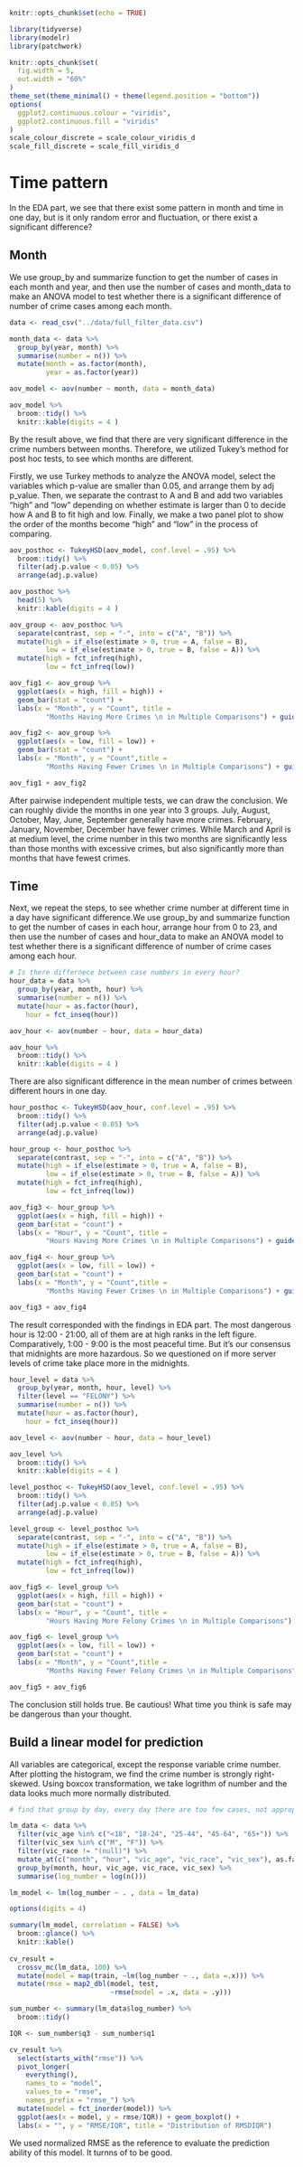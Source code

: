 
```r
knitr::opts_chunk$set(echo = TRUE)

library(tidyverse)
library(modelr)
library(patchwork)

knitr::opts_chunk$set(
  fig.width = 5,
  out.width = "60%"
)
theme_set(theme_minimal() + theme(legend.position = "bottom"))
options(
  ggplot2.continuous.colour = "viridis",
  ggplot2.continuous.fill = "viridis"
)
scale_colour_discrete = scale_colour_viridis_d
scale_fill_discrete = scale_fill_viridis_d
```

# Time pattern

In the EDA part, we see that there exist some pattern in month and time in one day, but is it only random error and fluctuation, or there exist a significant difference?

## Month

We use group_by and summarize function to get the number of cases in each month and year, and then use the number of cases and month_data to make an ANOVA model to test whether there is a significant difference of number of crime cases among each month. 

```r
data <- read_csv("../data/full_filter_data.csv")

month_data <- data %>%  
  group_by(year, month) %>% 
  summarise(number = n()) %>% 
  mutate(month = as.factor(month),
         year = as.factor(year))

aov_model <- aov(number ~ month, data = month_data) 

aov_model %>% 
  broom::tidy() %>% 
  knitr::kable(digits = 4 )
```

By the result above, we find that there are very significant difference in the crime numbers between months. Therefore, we utilized Tukey's method for post hoc tests, to see which months are different. 

Firstly, we use Turkey methods to analyze the ANOVA model, select the variables which p-value are smaller than 0.05, and arrange them by adj p_value. Then, we separate the contrast to A and B and add two variables "high" and "low" depending on whether estimate is larger than 0 to decide how A and B to fit high and low. Finally, we make a two panel plot to show the order of the months become "high" and "low" in the process of comparing. 

```r
aov_posthoc <- TukeyHSD(aov_model, conf.level = .95) %>% 
  broom::tidy() %>% 
  filter(adj.p.value < 0.05) %>% 
  arrange(adj.p.value)

aov_posthoc %>% 
  head(5) %>% 
  knitr::kable(digits = 4 )

aov_group <- aov_posthoc %>% 
  separate(contrast, sep = "-", into = c("A", "B")) %>% 
  mutate(high = if_else(estimate > 0, true = A, false = B),
         low = if_else(estimate > 0, true = B, false = A)) %>% 
  mutate(high = fct_infreq(high),
         low = fct_infreq(low))

aov_fig1 <- aov_group %>% 
  ggplot(aes(x = high, fill = high)) +
  geom_bar(stat = "count") +
  labs(x = "Month", y = "Count", title = 
         "Months Having More Crimes \n in Multiple Comparisons") + guides(fill = "none")

aov_fig2 <- aov_group %>% 
  ggplot(aes(x = low, fill = low)) +
  geom_bar(stat = "count") +
  labs(x = "Month", y = "Count",title = 
         "Months Having Fewer Crimes \n in Multiple Comparisons") + guides(fill = "none")

aov_fig1 + aov_fig2
```

After pairwise independent multiple tests, we can draw the conclusion. We can roughly divide the months in one year into 3 groups. July, August, October, May, June, September generally have more crimes. February, January, November, December have fewer crimes. While March and April is at medium level, the crime number in this two months are significantly less than those months with excessive crimes, but also significantly more than months that have fewest crimes.

## Time

Next, we repeat the steps, to see whether crime number at different time in a day have significant difference.We use group_by and summarize function to get the number of cases in each hour, arrange hour from 0 to 23, and then use the number of cases and hour_data to make an ANOVA model to test whether there is a significant difference of number of crime cases among each hour. 

```r
# Is there differnece between case numbers in every hour? 
hour_data = data %>% 
  group_by(year, month, hour) %>% 
  summarise(number = n()) %>%
  mutate(hour = as.factor(hour),
    hour = fct_inseq(hour)) 

aov_hour <- aov(number ~ hour, data = hour_data)

aov_hour %>% 
  broom::tidy() %>% 
  knitr::kable(digits = 4 )
```

There are also significant difference in the mean number of crimes between different hours in one day.

```r
hour_posthoc <- TukeyHSD(aov_hour, conf.level = .95) %>% 
  broom::tidy() %>% 
  filter(adj.p.value < 0.05) %>% 
  arrange(adj.p.value)

hour_group <- hour_posthoc %>% 
  separate(contrast, sep = "-", into = c("A", "B")) %>% 
  mutate(high = if_else(estimate > 0, true = A, false = B),
         low = if_else(estimate > 0, true = B, false = A)) %>% 
  mutate(high = fct_infreq(high),
         low = fct_infreq(low))

aov_fig3 <- hour_group %>% 
  ggplot(aes(x = high, fill = high)) +
  geom_bar(stat = "count") +
  labs(x = "Hour", y = "Count", title = 
         "Hours Having More Crimes \n in Multiple Comparisons") + guides(fill = "none")

aov_fig4 <- hour_group %>% 
  ggplot(aes(x = low, fill = low)) +
  geom_bar(stat = "count") +
  labs(x = "Month", y = "Count",title = 
         "Months Having Fewer Crimes \n in Multiple Comparisons") + guides(fill = "none")

aov_fig3 + aov_fig4
```

The result corresponded with the findings in EDA part. The most dangerous hour is 12:00 - 21:00, all of them are at high ranks in the left figure. Comparatively, 1:00 - 9:00 is the most peaceful time. But it's our consensus that midnights are more hazardous. So we questioned on if more server levels of crime take place more in the midnights. 

```r
hour_level = data %>% 
  group_by(year, month, hour, level) %>% 
  filter(level == "FELONY") %>% 
  summarise(number = n()) %>%
  mutate(hour = as.factor(hour),
    hour = fct_inseq(hour)) 

aov_level <- aov(number ~ hour, data = hour_level)

aov_level %>% 
  broom::tidy() %>% 
  knitr::kable(digits = 4 )

level_posthoc <- TukeyHSD(aov_level, conf.level = .95) %>% 
  broom::tidy() %>% 
  filter(adj.p.value < 0.05) %>% 
  arrange(adj.p.value)

level_group <- level_posthoc %>% 
  separate(contrast, sep = "-", into = c("A", "B")) %>% 
  mutate(high = if_else(estimate > 0, true = A, false = B),
         low = if_else(estimate > 0, true = B, false = A)) %>% 
  mutate(high = fct_infreq(high),
         low = fct_infreq(low))

aov_fig5 <- level_group %>% 
  ggplot(aes(x = high, fill = high)) +
  geom_bar(stat = "count") +
  labs(x = "Hour", y = "Count", title = 
         "Hours Having More Felony Crimes \n in Multiple Comparisons") + guides(fill = "none")

aov_fig6 <- level_group %>% 
  ggplot(aes(x = low, fill = low)) +
  geom_bar(stat = "count") +
  labs(x = "Month", y = "Count",title = 
         "Months Having Fewer Felony Crimes \n in Multiple Comparisons") + guides(fill = "none")

aov_fig5 + aov_fig6
```

The conclusion still holds true. Be cautious! What time you think is safe may be dangerous than your thought.

## Build a linear model for prediction

All variables are categorical, except the response variable crime number. After plotting the histogram, we find the crime number is strongly right-skewed. Using boxcox transformation, we take logrithm of number and the data looks much more normally distributed.

```r

# find that group by day, every day there are too few cases, not appropriate for prediction, so we choose to ignore the day variable

lm_data <- data %>% 
  filter(vic_age %in% c("<18", "18-24", "25-44", "45-64", "65+")) %>% 
  filter(vic_sex %in% c("M", "F")) %>%
  filter(vic_race != "(null)") %>% 
  mutate_at(c("month", "hour", "vic_age", "vic_race", "vic_sex"), as.factor) %>% 
  group_by(month, hour, vic_age, vic_race, vic_sex) %>% 
  summarise(log_number = log(n())) 

lm_model <- lm(log_number ~ . , data = lm_data)

options(digits = 4)

summary(lm_model, correlation = FALSE) %>% 
  broom::glance() %>% 
  knitr::kable()
  
cv_result =
  crossv_mc(lm_data, 100) %>% 
  mutate(model = map(train, ~lm(log_number ~ ., data =.x))) %>% 
  mutate(rmse = map2_dbl(model, test,
                         ~rmse(model = .x, data = .y)))

sum_number <- summary(lm_data$log_number) %>% 
  broom::tidy()

IQR <- sum_number$q3 - sum_number$q1

cv_result %>% 
  select(starts_with("rmse")) %>% 
  pivot_longer(
    everything(),
    names_to = "model", 
    values_to = "rmse",
    names_prefix = "rmse_") %>% 
  mutate(model = fct_inorder(model)) %>% 
  ggplot(aes(x = model, y = rmse/IQR)) + geom_boxplot() +
  labs(x = "", y = "RMSE/IQR", title = "Distribution of RMSDIQR")
```

We used normalized RMSE as the reference to evaluate the prediction ability of this model. It turnns of to be good.

